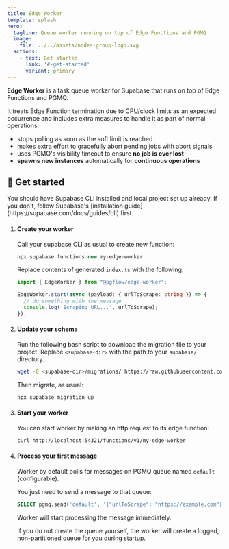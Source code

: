 ```yaml
---
title: Edge Worker
template: splash
hero:
  tagline: Queue worker running on top of Edge Functions and PGMQ
  image:
    file: ../../assets/nodes-group-logo.svg
  actions:
    - text: Get started
      link: '#-get-started'
      variant: primary
---
```



**Edge Worker** is a task queue worker for Supabase that runs on top of Edge Functions and PGMQ.

It treats Edge Function termination due to CPU/clock limits
as an expected occurrence and includes extra measures to handle it as part of
normal operations:

- stops polling as soon as the soft limit is reached
- makes extra effort to gracefully abort pending jobs with abort signals
- uses PGMQ's visibility timeout to ensure **no job is ever lost**
- **spawns new instances** automatically for **continuous operations**

## 🚀 Get started

<Aside type="caution" title="Requirements">
You should have Supabase CLI installed and local project set up already.
If you don't, follow Supabase's [installation guide](https://supabase.com/docs/guides/cli) first.
</Aside>

<Steps>

1. #### Create your worker

    Call your supabase CLI as usual to create new function:

    ```typescript
    npx supabase functions new my-edge-worker
    ```

    Replace contents of generated `index.ts` with the following:

    ```typescript
    import { EdgeWorker } from "@pgflow/edge-worker";

    EdgeWorker.start(async (payload: { urlToScrape: string }) => {
      // do something with the message
      console.log('Scraping URL...', urlToScrape);
    });
    ```

2. #### Update your schema

    Run the following bash script to download the migration file to your project.
    Replace `<supabase-dir>` with the path to your `supabase/` directory.

    ```bash
    wget -O <supabase-dir>/migrations/ https://raw.githubusercontent.com/pgflow-dev/pgflow/main/edge-worker/migrations/edge-worker.sql
    ```

    Then migrate, as usual:

    ```bash
    npx supabase migration up
    ```

3. #### Start your worker

    You can start worker by making an http request to its edge function:

    ```bash
    curl http://localhost:54321/functions/v1/my-edge-worker
    ```

4. #### Process your first message

    Worker by default polls for messages on PGMQ queue named `default` (configurable).

    You just need to send a message to that queue:

    ```sql
    SELECT pgmq.send('default', '{"urlToScrape": "https://example.com"}'::jsonb);
    ```

    Worker will start processing the message immediately.

    <Aside title="Queues">
      If you do not create the queue yourself, the worker will create
      a logged, non-partitioned queue for you during startup.
    </Aside>

</Steps>
